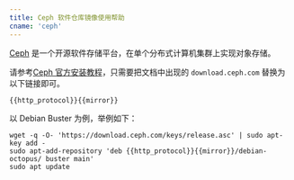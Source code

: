 ```yaml
---
title: Ceph 软件仓库镜像使用帮助
cname: 'ceph'
---
```


[Ceph](https://ceph.io/) 是一个开源软件存储平台，在单个分布式计算机集群上实现对象存储。


请参考[Ceph 官方安装教程](https://docs.ceph.com/en/latest/install/get-packages/)，只需要把文档中出现的 `download.ceph.com` 替换为以下链接即可。

<CodeBlock>

```
{{http_protocol}}{{mirror}}
```

</CodeBlock>


以 Debian Buster 为例，举例如下：

<CodeBlock>

```shell
wget -q -O- 'https://download.ceph.com/keys/release.asc' | sudo apt-key add -
sudo apt-add-repository 'deb {{http_protocol}}{{mirror}}/debian-octopus/ buster main'
sudo apt update
```

</CodeBlock>
